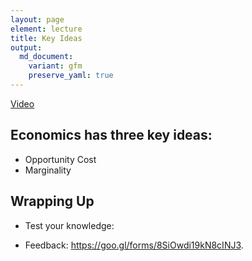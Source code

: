```yaml
---
layout: page
element: lecture
title: Key Ideas
output:
  md_document:
    variant: gfm
    preserve_yaml: true
---
```


[Video]()


## Economics has three key ideas:

* Opportunity Cost
* Marginality

## Wrapping Up

* Test your knowledge: []() 

* Feedback: [https://goo.gl/forms/8SiOwdi19kN8cINJ3](https://goo.gl/forms/8SiOwdi19kN8cINJ3).

